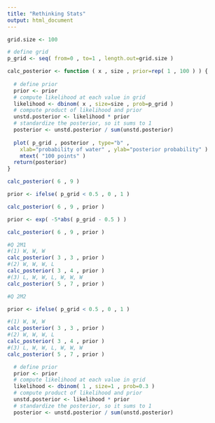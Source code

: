 ```yaml
---
title: "Rethinking Stats"
output: html_document
---
```


```r

grid.size <- 100

# define grid
p_grid <- seq( from=0 , to=1 , length.out=grid.size )

calc_posterior <- function ( x , size , prior=rep( 1 , 100 ) ) {
  
  # define prior
  prior <- prior
  # compute likelihood at each value in grid
  likelihood <- dbinom( x , size=size , prob=p_grid )
  # compute product of likelihood and prior
  unstd.posterior <- likelihood * prior
  # standardize the posterior, so it sums to 1
  posterior <- unstd.posterior / sum(unstd.posterior)
  
  plot( p_grid , posterior , type="b" ,
    xlab="probability of water" , ylab="posterior probability" )
    mtext( "100 points" )
  return(posterior)
}
```

```r

calc_posterior( 6 , 9 )

```

```r
prior <- ifelse( p_grid < 0.5 , 0 , 1 )

calc_posterior( 6 , 9 , prior )

prior <- exp( -5*abs( p_grid - 0.5 ) )

calc_posterior( 6 , 9 , prior )

```
```r
#Q 2M1
#(1) W, W, W
calc_posterior( 3 , 3 , prior )
#(2) W, W, W, L
calc_posterior( 3 , 4 , prior )
#(3) L, W, W, L, W, W, W
calc_posterior( 5 , 7 , prior )

```
```r
#Q 2M2

prior <- ifelse( p_grid < 0.5 , 0 , 1 )

#(1) W, W, W
calc_posterior( 3 , 3 , prior )
#(2) W, W, W, L
calc_posterior( 3 , 4 , prior )
#(3) L, W, W, L, W, W, W
calc_posterior( 5 , 7 , prior )

```

```r

  # define prior
  prior <- prior
  # compute likelihood at each value in grid
  likelihood <- dbinom( 1 , size=1 , prob=0.3 )
  # compute product of likelihood and prior
  unstd.posterior <- likelihood * prior
  # standardize the posterior, so it sums to 1
  posterior <- unstd.posterior / sum(unstd.posterior)

```

